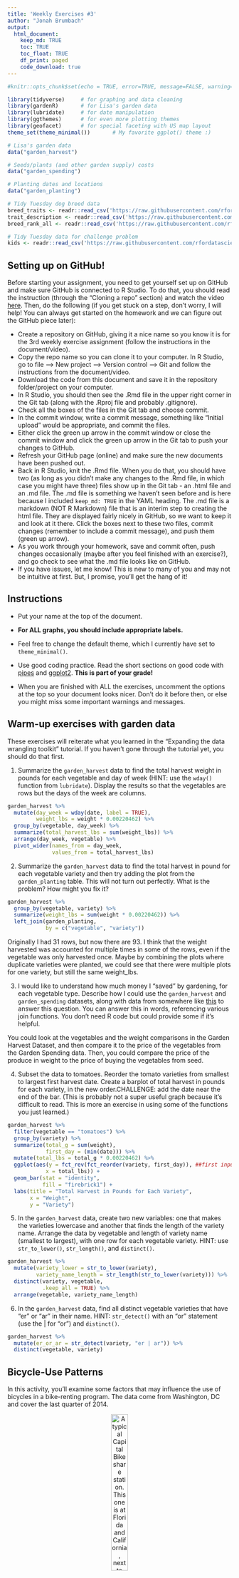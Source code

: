 ```yaml
---
title: 'Weekly Exercises #3'
author: "Jonah Brumbach"
output: 
  html_document:
    keep_md: TRUE
    toc: TRUE
    toc_float: TRUE
    df_print: paged
    code_download: true
---
```



```r
#knitr::opts_chunk$set(echo = TRUE, error=TRUE, message=FALSE, warning=FALSE)
```

```r
library(tidyverse)     # for graphing and data cleaning
library(gardenR)       # for Lisa's garden data
library(lubridate)     # for date manipulation
library(ggthemes)      # for even more plotting themes
library(geofacet)      # for special faceting with US map layout
theme_set(theme_minimal())       # My favorite ggplot() theme :)
```

```r
# Lisa's garden data
data("garden_harvest")

# Seeds/plants (and other garden supply) costs
data("garden_spending")

# Planting dates and locations
data("garden_planting")

# Tidy Tuesday dog breed data
breed_traits <- readr::read_csv('https://raw.githubusercontent.com/rfordatascience/tidytuesday/master/data/2022/2022-02-01/breed_traits.csv')
trait_description <- readr::read_csv('https://raw.githubusercontent.com/rfordatascience/tidytuesday/master/data/2022/2022-02-01/trait_description.csv')
breed_rank_all <- readr::read_csv('https://raw.githubusercontent.com/rfordatascience/tidytuesday/master/data/2022/2022-02-01/breed_rank.csv')

# Tidy Tuesday data for challenge problem
kids <- readr::read_csv('https://raw.githubusercontent.com/rfordatascience/tidytuesday/master/data/2020/2020-09-15/kids.csv')
```

## Setting up on GitHub!

Before starting your assignment, you need to get yourself set up on GitHub and make sure GitHub is connected to R Studio. To do that, you should read the instruction (through the "Cloning a repo" section) and watch the video [here](https://github.com/llendway/github_for_collaboration/blob/master/github_for_collaboration.md). Then, do the following (if you get stuck on a step, don't worry, I will help! You can always get started on the homework and we can figure out the GitHub piece later):

* Create a repository on GitHub, giving it a nice name so you know it is for the 3rd weekly exercise assignment (follow the instructions in the document/video).  
* Copy the repo name so you can clone it to your computer. In R Studio, go to file --> New project --> Version control --> Git and follow the instructions from the document/video.  
* Download the code from this document and save it in the repository folder/project on your computer.  
* In R Studio, you should then see the .Rmd file in the upper right corner in the Git tab (along with the .Rproj file and probably .gitignore).  
* Check all the boxes of the files in the Git tab and choose commit.  
* In the commit window, write a commit message, something like "Initial upload" would be appropriate, and commit the files.  
* Either click the green up arrow in the commit window or close the commit window and click the green up arrow in the Git tab to push your changes to GitHub.  
* Refresh your GitHub page (online) and make sure the new documents have been pushed out.  
* Back in R Studio, knit the .Rmd file. When you do that, you should have two (as long as you didn't make any changes to the .Rmd file, in which case you might have three) files show up in the Git tab - an .html file and an .md file. The .md file is something we haven't seen before and is here because I included `keep_md: TRUE` in the YAML heading. The .md file is a markdown (NOT R Markdown) file that is an interim step to creating the html file. They are displayed fairly nicely in GitHub, so we want to keep it and look at it there. Click the boxes next to these two files, commit changes (remember to include a commit message), and push them (green up arrow).  
* As you work through your homework, save and commit often, push changes occasionally (maybe after you feel finished with an exercise?), and go check to see what the .md file looks like on GitHub.  
* If you have issues, let me know! This is new to many of you and may not be intuitive at first. But, I promise, you'll get the hang of it! 



## Instructions

* Put your name at the top of the document. 

* **For ALL graphs, you should include appropriate labels.** 

* Feel free to change the default theme, which I currently have set to `theme_minimal()`. 

* Use good coding practice. Read the short sections on good code with [pipes](https://style.tidyverse.org/pipes.html) and [ggplot2](https://style.tidyverse.org/ggplot2.html). **This is part of your grade!**

* When you are finished with ALL the exercises, uncomment the options at the top so your document looks nicer. Don't do it before then, or else you might miss some important warnings and messages.


## Warm-up exercises with garden data

These exercises will reiterate what you learned in the "Expanding the data wrangling toolkit" tutorial. If you haven't gone through the tutorial yet, you should do that first.

  1. Summarize the `garden_harvest` data to find the total harvest weight in pounds for each vegetable and day of week (HINT: use the `wday()` function from `lubridate`). Display the results so that the vegetables are rows but the days of the week are columns.

```r
garden_harvest %>% 
  mutate(day_week = wday(date, label = TRUE),
         weight_lbs = weight * 0.00220462) %>% 
  group_by(vegetable, day_week) %>% 
  summarize(total_harvest_lbs = sum(weight_lbs)) %>% 
  arrange(day_week, vegetable) %>% 
  pivot_wider(names_from = day_week,
              values_from = total_harvest_lbs)
```

  2. Summarize the `garden_harvest` data to find the total harvest in pound for each vegetable variety and then try adding the plot from the `garden_planting` table. This will not turn out perfectly. What is the problem? How might you fix it?

```r
garden_harvest %>% 
  group_by(vegetable, variety) %>% 
  summarize(weight_lbs = sum(weight * 0.00220462)) %>% 
  left_join(garden_planting,
            by = c("vegetable", "variety"))
```
Originally I had 31 rows, but now there are 93. I think that the weight harvested was accounted for multiple times in some of the rows, even if the vegetable was only harvested once. Maybe by combining the plots where duplicate varieties were planted, we could see that there were multiple plots for one variety, but still the same weight_lbs.

  3. I would like to understand how much money I "saved" by gardening, for each vegetable type. Describe how I could use the `garden_harvest` and `garden_spending` datasets, along with data from somewhere like [this](https://products.wholefoodsmarket.com/search?sort=relevance&store=10542) to answer this question. You can answer this in words, referencing various join functions. You don't need R code but could provide some if it's helpful.

You could look at the vegetables and the weight comparisons in the Garden Harvest Dataset, and then compare it to the price of the vegetables from the Garden Spending data. Then, you could compare the price of the produce in weight to the price of buying the vegetables from seed. 

  4. Subset the data to tomatoes. Reorder the tomato varieties from smallest to largest first harvest date. Create a barplot of total harvest in pounds for each variety, in the new order.CHALLENGE: add the date near the end of the bar. (This is probably not a super useful graph because it's difficult to read. This is more an exercise in using some of the functions you just learned.)

```r
garden_harvest %>% 
  filter(vegetable == "tomatoes") %>% 
  group_by(variety) %>% 
  summarize(total_g = sum(weight),
            first_day = (min(date))) %>% 
  mutate(total_lbs = total_g * 0.00220462) %>% 
  ggplot(aes(y = fct_rev(fct_reorder(variety, first_day)), ##first input is what you want to be reordered by first day
            x = total_lbs)) +
  geom_bar(stat = "identity",
           fill = "firebrick1") +
  labs(title = "Total Harvest in Pounds for Each Variety",
       x = "Weight",
       y = "Variety")
```

  5. In the `garden_harvest` data, create two new variables: one that makes the varieties lowercase and another that finds the length of the variety name. Arrange the data by vegetable and length of variety name (smallest to largest), with one row for each vegetable variety. HINT: use `str_to_lower()`, `str_length()`, and `distinct()`.
  
```r
garden_harvest %>% 
  mutate(variety_lower = str_to_lower(variety),
         variety_name_length = str_length(str_to_lower(variety))) %>% 
  distinct(variety, vegetable, 
           .keep_all = TRUE) %>% 
  arrange(vegetable, variety_name_length)
```

  6. In the `garden_harvest` data, find all distinct vegetable varieties that have "er" or "ar" in their name. HINT: `str_detect()` with an "or" statement (use the | for "or") and `distinct()`.

```r
garden_harvest %>% 
  mutate(er_or_ar = str_detect(variety, "er | ar")) %>% 
  distinct(vegetable, variety)
```


## Bicycle-Use Patterns

In this activity, you'll examine some factors that may influence the use of bicycles in a bike-renting program.  The data come from Washington, DC and cover the last quarter of 2014.

<center>

![A typical Capital Bikeshare station. This one is at Florida and California, next to Pleasant Pops.](https://www.macalester.edu/~dshuman1/data/112/bike_station.jpg){width="30%"}


![One of the vans used to redistribute bicycles to different stations.](https://www.macalester.edu/~dshuman1/data/112/bike_van.jpg){width="30%"}

</center>

Two data tables are available:

- `Trips` contains records of individual rentals
- `Stations` gives the locations of the bike rental stations

Here is the code to read in the data. We do this a little differently than usual, which is why it is included here rather than at the top of this file. To avoid repeatedly re-reading the files, start the data import chunk with `{r cache = TRUE}` rather than the usual `{r}`.

```r
data_site <- 
  "https://www.macalester.edu/~dshuman1/data/112/2014-Q4-Trips-History-Data.rds" 
Trips <- readRDS(gzcon(url(data_site)))
Stations<-read_csv("http://www.macalester.edu/~dshuman1/data/112/DC-Stations.csv")
```

**NOTE:** The `Trips` data table is a random subset of 10,000 trips from the full quarterly data. Start with this small data table to develop your analysis commands. **When you have this working well, you should access the full data set of more than 600,000 events by removing `-Small` from the name of the `data_site`.**

### Temporal patterns

It's natural to expect that bikes are rented more at some times of day, some days of the week, some months of the year than others. The variable `sdate` gives the time (including the date) that the rental started. Make the following plots and interpret them:

  7. A density plot, which is a smoothed out histogram, of the events versus `sdate`. Use `geom_density()`.
  
```r
Trips %>% 
  ggplot(aes(x = sdate)) +
  geom_density() +
  labs(title = "Density of Bike Rides",
       y = "",
       x = "Time")
```
  This graph demonstrates the number of rides over time. This demonstrates that over the winter months, the density of bike rides decreased significantly, which makes sense because it is colder and fewer people will be biking. Earlier in the season, there are more bike rides because of the warmth at that time.
  
  
  8. A density plot of the events versus time of day.  You can use `mutate()` with `lubridate`'s  `hour()` and `minute()` functions to extract the hour of the day and minute within the hour from `sdate`. Hint: A minute is 1/60 of an hour, so create a variable where 3:30 is 3.5 and 3:45 is 3.75.
  
```r
Trips %>% 
  mutate(time = hour(sdate) + (minute(sdate))/60) %>% 
  ggplot(aes(x = time)) +
  geom_density(fill = "lightgreen") +
  labs(title = "Trend in Bike Rides at Time of Day",
       y ="",
       x = "Time")
```
  This graph shows the frequency of rides by time throughout the day. It shows that the peak times are in the morning and the evening, likely because of people's communtes to and from work. 
  
  
  9. A bar graph of the events versus day of the week. Put day on the y-axis.
  
```r
Trips %>% 
  mutate(day_of_week = wday(sdate, label = TRUE)) %>% 
  ggplot(aes(y = day_of_week)) +
  geom_bar() +
  labs(title = "Number of Rides for Each Day of the Week",
       y = "")
```
  The graph shows the count of bike rides for each day of the week. It shows the the weekdays have the highest number of graphs, likely due to people communting. Thursday has the highest number of rides, and Sunday has the lowest. 
  
  
  
  10. Facet your graph from exercise 8. by day of the week. Is there a pattern?
  
```r
Trips %>% 
  mutate(time = hour(sdate) + minute(sdate)/60,
         day_of_week = wday(sdate, label = TRUE)) %>% 
  ggplot(aes(x = time)) +
  geom_density(fill = "lightgreen") +
  facet_wrap(vars(day_of_week)) +
  labs(title = "Trend in Bike Rides at Time of Day by Day of Week",
       y = "",
       x = "Time")
```
  In this plot, you can see that there is a similar trend for every weekday, with peak times at the hours when people are commuting, whereas on the weekends there is a peak in the middle of the day, with rides scattered throughout, as people are probably just riding for fun or exercise.
  
  
The variable `client` describes whether the renter is a regular user (level `Registered`) or has not joined the bike-rental organization (`Causal`). The next set of exercises investigate whether these two different categories of users show different rental behavior and how `client` interacts with the patterns you found in the previous exercises. 

  11. Change the graph from exercise 10 to set the `fill` aesthetic for `geom_density()` to the `client` variable. You should also set `alpha = .5` for transparency and `color=NA` to suppress the outline of the density function.
  
```r
Trips %>% 
  mutate(time = hour(sdate) + minute(sdate)/60,
         day_of_week = wday(sdate, label = TRUE)) %>% 
  ggplot(aes(x = time)) +
  geom_density(aes(fill = client),
               alpha = 0.5) +
  facet_wrap(vars(day_of_week)) +
  labs(title = "Trend in Bike Rides at Time of Day by Day of Week",
       y = "",
       x = "")
```
While this plot is relatively similar to the last one, it separates the date for casual and registered clients. The registered clients' rides align with the trends seen in the earlier graph, whereas the casual clients' use the bikes more during the middle of the day, and their use of the bikes doesn't change much on the weekends compared to the weekdays. 


  12. Change the previous graph by adding the argument `position = position_stack()` to `geom_density()`. In your opinion, is this better or worse in terms of telling a story? What are the advantages/disadvantages of each?
  
```r
Trips %>% 
  mutate(time = hour(sdate) + minute(sdate)/60, 
         day_of_week = wday(sdate, label = TRUE)) %>% 
  ggplot(aes(x = time)) + 
  geom_density(aes(fill = client),
               position = position_stack(),
               alpha = 0.5) +
  facet_wrap(vars(day_of_week)) +
  labs(title = "Proportion of Clients and their Bike Rides at Time of Day by Day of Week")
```
  This plot allows us to see the two trends in bike rides for casual vs. registered clients more clearly by separating them. It shows that during the peaks, the number of casual riders is much higher. 
  
  
  13. In this graph, go back to using the regular density plot (without `position = position_stack()`). Add a new variable to the dataset called `weekend` which will be "weekend" if the day is Saturday or Sunday and  "weekday" otherwise (HINT: use the `ifelse()` function and the `wday()` function from `lubridate`). Then, update the graph from the previous problem by faceting on the new `weekend` variable. 
  
```r
Trips %>% 
  mutate(time = hour(sdate) + minute(sdate)/60,
         day_of_week = wday(sdate, label = TRUE)) %>% 
  mutate(weekend = ifelse(day_of_week == c("Sat", "Sun"), "Weekend", "Weekday")) %>% 
  ggplot(aes(x = time)) +
  geom_density(aes(fill = client),
               alpha = 0.5) +
  facet_wrap(vars(weekend)) +
  labs(title = "Trend in Bike Rides on Weekdats vs. Weekends by Client Type")
```
  This graph shows the difference in rides by time on the weekdays vs. the weekends. On the weekdays, registered clients use the bikes more during the commute times, whereas casual clients use them more during the middle of the day. During the weekends, there is little difference in the peaks between the two types of clients, but there are more of the casual riders. 
  
  
  14. Change the graph from the previous problem to facet on `client` and fill with `weekday`. What information does this graph tell you that the previous didn't? Is one graph better than the other?
  
```r
Trips %>% 
  mutate(time = hour(sdate) + minute(sdate)/60,
         day_of_week = wday(sdate, label = TRUE)) %>% 
 mutate(`day type` = ifelse(day_of_week == c("Sat", "Sun"), "weekend" , "weekday")) %>% 
  ggplot(aes(x = time)) + 
  geom_density(aes(fill = `day type`),
               alpha = .5) +
  facet_wrap(vars(client)) +
  labs(title = "Trend in Bike Rides for Client Type by Day Type")
```
  This plot separates the two types of clients into different graphs, and then the different lines compare the weekdays vs. the weekends. The casual clients have little difference on the weekdays compared to the weekends, whereas the registered clients have major differences between the two. During the week, the registered clients have peak times during their communites, whereas on the weekens their rides peak in the middle of the day. 
  
### Spatial patterns

  15. Use the latitude and longitude variables in `Stations` to make a visualization of the total number of departures from each station in the `Trips` data. Use either color or size to show the variation in number of departures. We will improve this plot next week when we learn about maps!
  
```r
Trips %>% 
  left_join(Stations, by=c("sstation"="name")) %>% 
  group_by(lat, long) %>% 
  summarize(n = n(),
            prop_casual = mean(client == "Casual")) %>% 
  ggplot(aes(x = long,
             y = lat,
             color = n)) +
  geom_point(alpha = .8, shape = 17) +
  scale_color_viridis_c() +
  labs(title = "Number of Departures from Each Station")

```
  This plot shows a density of rides the start in the middle of the city. There is also a small section that is in the upper left corner which are all together as outliers. 
  
  16. Only 14.4% of the trips in our data are carried out by casual users. Create a plot that shows which area(s) have stations with a much higher percentage of departures by casual users. What patterns do you notice? (Again, we'll improve this next week when we learn about maps).
  
```r
Trips %>% 
  left_join(Stations, by=c("sstation"="name")) %>% 
  group_by(lat, long) %>% 
  summarize(n = n(),
            prop_casual = mean(client == "Casual")) %>% 
  ggplot(aes(x = long,
             y = lat,
             color = prop_casual))+
  geom_point(alpha = .8, shape = 17) +
  scale_color_viridis_c() +
  labs(title = "Proportion of Casual Rides at Each Departure Station")
```
  This graph shows the proportion of casual rides is lower at the city center, whereas it is higher on the outside. There is a much higher proportion of registered clients at the city center. 
  

## Dogs!

In this section, we'll use the data from 2022-02-01 Tidy Tuesday. If you didn't use that data or need a little refresher on it, see the [website](https://github.com/rfordatascience/tidytuesday/blob/master/data/2022/2022-02-01/readme.md).

  17. The final product of this exercise will be a graph that has breed on the y-axis and the sum of the numeric ratings in the `breed_traits` dataset on the x-axis, with a dot for each rating. First, create a new dataset called `breed_traits_total` that has two variables -- `Breed` and `total_rating`. The `total_rating` variable is the sum of the numeric ratings in the `breed_traits` dataset (we'll use this dataset again in the next problem). Then, create the graph just described. Omit Breeds with a `total_rating` of 0 and order the Breeds from highest to lowest ranked. You may want to adjust the `fig.height` and `fig.width` arguments inside the code chunk options (eg. `{r, fig.height=8, fig.width=4}`) so you can see things more clearly - check this after you knit the file to assure it looks like what you expected.

```r
breed_traits_total <- breed_traits %>%
  select(-`Coat Type`, -`Coat Length`) %>% 
  pivot_longer(!Breed,
               names_to = "traits",
               values_to = "rating") %>% 
  group_by(Breed) %>% 
  summarize(total_rating = sum(rating)) %>% 
  filter(total_rating > 0)

breed_traits_total %>% 
  ggplot(aes(x = total_rating,
            y = fct_reorder(Breed, total_rating))) +
  geom_point() +
  labs(title = "Total Rating of Traits by Dog Breed",
       y = "Breed",
       x = "Rating")
```

  18. The final product of this exercise will be a graph with the top-20 dogs in total ratings (from previous problem) on the y-axis, year on the x-axis, and points colored by each breed's ranking for that year (from the `breed_rank_all` dataset). The points within each breed will be connected by a line, and the breeds should be arranged from the highest median rank to lowest median rank ("highest" is actually the smallest numer, eg. 1 = best). After you're finished, think of AT LEAST one thing you could you do to make this graph better. HINTS: 1. Start with the `breed_rank_all` dataset and pivot it so year is a variable. 2. Use the `separate()` function to get year alone, and there's an extra argument in that function that can make it numeric. 3. For both datasets used, you'll need to `str_squish()` Breed before joining. 
  
```r
breed_rank_all %>% 
  pivot_longer(cols = starts_with("20"),
               names_to = "year",
               values_to = "total_ranking") %>%
  separate(year, into = c("year", "rank"), convert = TRUE) %>%
  mutate(breed_str = str_squish(Breed)) %>% 
  inner_join(breed_traits_total %>% 
                mutate(breed_str = str_squish(Breed)) %>% 
                slice_max(n = 20, order_by = total_rating),
              by = "breed_str") %>% 
  ggplot(aes(x = year, y = fct_rev(fct_reorder(breed_str, total_ranking, median)),
             color = total_ranking)) +
  geom_point() +
  geom_line() +
  labs(y = "Breed")
```
  
  
```r
breed2 <- breed_rank_all %>%
  slice(1:10) %>%
  select(Breed, `2016 Rank`:`2020 Rank`)

newbreed <- breed2 %>% 
  pivot_longer(col = ends_with("Rank"), 
               names_to = "Year", 
               values_to = "Rank")  %>%
  mutate(year = str_remove(year, " Rank")) %>%
  mutate(year = as.numeric(year)) %>%
  group_by(Breed)
  
  
```
  
## GitHub link

  20. Below, provide a link to your GitHub page with this set of Weekly Exercises. Specifically, if the name of the file is 03_exercises.Rmd, provide a link to the 03_exercises.md file, which is the one that will be most readable on GitHub.
  
  

## Challenge problem! 

This problem uses the data from the Tidy Tuesday competition this week, `kids`. If you need to refresh your memory on the data, read about it [here](https://github.com/rfordatascience/tidytuesday/blob/master/data/2020/2020-09-15/readme.md). 

  21. In this exercise, you are going to try to replicate the graph below, created by Georgios Karamanis. I'm sure you can find the exact code on GitHub somewhere, but **DON'T DO THAT!** You will only be graded for putting an effort into this problem. So, give it a try and see how far you can get without doing too much googling. HINT: use `facet_geo()`. The graphic won't load below since it came from a location on my computer. So, you'll have to reference the original html on the moodle page to see it.
  
![](kids_data_karamanis.jpeg)

**DID YOU REMEMBER TO UNCOMMENT THE OPTIONS AT THE TOP?**
